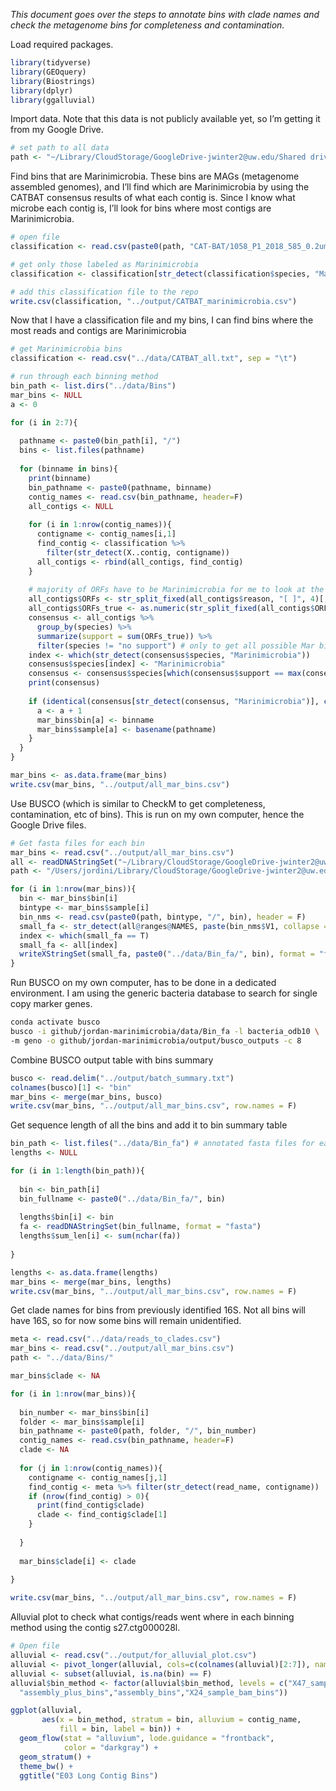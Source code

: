 *This document goes over the steps to annotate bins with clade names and check the metagenome bins for completeness and contamination.*

Load required packages.

```r
library(tidyverse)
library(GEOquery)
library(Biostrings)
library(dplyr)
library(ggalluvial)
```

Import data. Note that this data is not publicly available yet, so I'm getting it from my Google Drive.

```r
# set path to all data
path <- "~/Library/CloudStorage/GoogleDrive-jwinter2@uw.edu/Shared drives/Rocap Lab/Project_ODZ_Marinimicrobia_Jordan/"
```

Find bins that are Marinimicrobia. These bins are MAGs (metagenome assembled genomes), and I'll find which are Marinimicrobia by using the CATBAT consensus results of what each contig is. Since I know what microbe each contig is, I'll look for bins where most contigs are Marinimicrobia.

```r
# open file
classification <- read.csv(paste0(path, "CAT-BAT/1058_P1_2018_585_0.2um/1058_P1_2018_585_0.2um_assembly_plus.contig2classification_names.txt"), sep = "\t")

# get only those labeled as Marinimicrobia
classification <- classification[str_detect(classification$species, "Marinimicrobia"),]

# add this classification file to the repo
write.csv(classification, "../output/CATBAT_marinimicrobia.csv")
```

Now that I have a classification file and my bins, I can find bins where the most reads and contigs are Marinimicrobia

```r
# get Marinimicrobia bins
classification <- read.csv("../data/CATBAT_all.txt", sep = "\t")

# run through each binning method
bin_path <- list.dirs("../data/Bins")
mar_bins <- NULL
a <- 0

for (i in 2:7){
  
  pathname <- paste0(bin_path[i], "/")
  bins <- list.files(pathname)
  
  for (binname in bins){
    print(binname)
    bin_pathname <- paste0(pathname, binname)
    contig_names <- read.csv(bin_pathname, header=F)
    all_contigs <- NULL
    
    for (i in 1:nrow(contig_names)){
      contigname <- contig_names[i,1]
      find_contig <- classification %>%
        filter(str_detect(X..contig, contigname))
      all_contigs <- rbind(all_contigs, find_contig)
    }
    
    # majority of ORFs have to be Marinimicrobia for me to look at the bin
    all_contigs$ORFs <- str_split_fixed(all_contigs$reason, "[ ]", 4)[,3]
    all_contigs$ORFs_true <- as.numeric(str_split_fixed(all_contigs$ORFs, "[/]", 4)[,1])
    consensus <- all_contigs %>%
      group_by(species) %>%
      summarize(support = sum(ORFs_true)) %>%
      filter(species != "no support") # only to get all possible Mar bins
    index <- which(str_detect(consensus$species, "Marinimicrobia"))
    consensus$species[index] <- "Marinimicrobia"
    consensus <- consensus$species[which(consensus$support == max(consensus$support))]
    print(consensus)
    
    if (identical(consensus[str_detect(consensus, "Marinimicrobia")], character(0)) == F){
      a <- a + 1
      mar_bins$bin[a] <- binname
      mar_bins$sample[a] <- basename(pathname)
    }
  }
}

mar_bins <- as.data.frame(mar_bins)
write.csv(mar_bins, "../output/all_mar_bins.csv")
```

Use BUSCO (which is similar to CheckM to get completeness, contamination, etc of bins). This is run on my own computer, hence the Google Drive files.

```r
# Get fasta files for each bin
mar_bins <- read.csv("../output/all_mar_bins.csv")
all <- readDNAStringSet("~/Library/CloudStorage/GoogleDrive-jwinter2@uw.edu/Shared drives/Rocap Lab/Project_ODZ_Marinimicrobia_Jordan/Annotations/1058_P1_2018_585_0.2um_assembly_plus.fna")
path <- "/Users/jordini/Library/CloudStorage/GoogleDrive-jwinter2@uw.edu/Shared drives/Rocap Lab/Project_ODZ_Marinimicrobia_Jordan/Bins/"

for (i in 1:nrow(mar_bins)){
  bin <- mar_bins$bin[i]
  bintype <- mar_bins$sample[i]
  bin_nms <- read.csv(paste0(path, bintype, "/", bin), header = F)
  small_fa <- str_detect(all@ranges@NAMES, paste(bin_nms$V1, collapse = "|"))
  index <- which(small_fa == T)
  small_fa <- all[index]
  writeXStringSet(small_fa, paste0("../data/Bin_fa/", bin), format = "fasta")
}
```

Run BUSCO on my own computer, has to be done in a dedicated environment. I am using the generic bacteria database to search for single copy marker genes.

```bash
conda activate busco
busco -i github/jordan-marinimicrobia/data/Bin_fa -l bacteria_odb10 \
-m geno -o github/jordan-marinimicrobia/output/busco_outputs -c 8
```

Combine BUSCO output table with bins summary

```r
busco <- read.delim("../output/batch_summary.txt")
colnames(busco)[1] <- "bin"
mar_bins <- merge(mar_bins, busco)
write.csv(mar_bins, "../output/all_mar_bins.csv", row.names = F)
```

Get sequence length of all the bins and add it to bin summary table

```r
bin_path <- list.files("../data/Bin_fa") # annotated fasta files for each bin
lengths <- NULL

for (i in 1:length(bin_path)){
  
  bin <- bin_path[i]
  bin_fullname <- paste0("../data/Bin_fa/", bin)
  
  lengths$bin[i] <- bin
  fa <- readDNAStringSet(bin_fullname, format = "fasta")
  lengths$sum_len[i] <- sum(nchar(fa))
  
}

lengths <- as.data.frame(lengths)
mar_bins <- merge(mar_bins, lengths)
write.csv(mar_bins, "../output/all_mar_bins.csv", row.names = F)
```

Get clade names for bins from previously identified 16S. Not all bins will have 16S, so for now some bins will remain unidentified.

```r
meta <- read.csv("../data/reads_to_clades.csv")
mar_bins <- read.csv("../output/all_mar_bins.csv")
path <- "../data/Bins/"

mar_bins$clade <- NA

for (i in 1:nrow(mar_bins)){
  
  bin_number <- mar_bins$bin[i]
  folder <- mar_bins$sample[i]
  bin_pathname <- paste0(path, folder, "/", bin_number)
  contig_names <- read.csv(bin_pathname, header=F)
  clade <- NA
  
  for (j in 1:nrow(contig_names)){
    contigname <- contig_names[j,1]
    find_contig <- meta %>% filter(str_detect(read_name, contigname))
    if (nrow(find_contig) > 0){
      print(find_contig$clade)
      clade <- find_contig$clade[1]
    }
    
  }
  
  mar_bins$clade[i] <- clade
  
}

write.csv(mar_bins, "../output/all_mar_bins.csv", row.names = F)
```

Alluvial plot to check what contigs/reads went where in each binning method using the contig s27.ctg000028l.

```r
# Open file
alluvial <- read.csv("../output/for_alluvial_plot.csv")
alluvial <- pivot_longer(alluvial, cols=c(colnames(alluvial)[2:7]), names_to="bin_method", values_to="bin")
alluvial <- subset(alluvial, is.na(bin) == F)
alluvial$bin_method <- factor(alluvial$bin_method, levels = c("X47_sample_bam_bins", "short_reads_bam_bins", "transcriptomes_bam_bins",
  "assembly_plus_bins","assembly_bins","X24_sample_bam_bins"))

ggplot(alluvial,
       aes(x = bin_method, stratum = bin, alluvium = contig_name,
           fill = bin, label = bin)) +
  geom_flow(stat = "alluvium", lode.guidance = "frontback",
            color = "darkgray") +
  geom_stratum() +
  theme_bw() +
  ggtitle("E03 Long Contig Bins")
```

